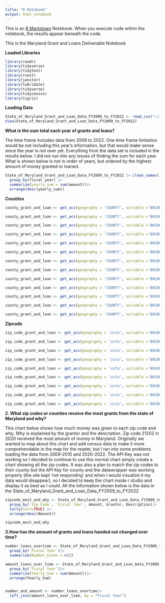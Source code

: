 ```yaml
---
title: "R Notebook"
output: html_notebook
---
```


This is an [R Markdown](http://rmarkdown.rstudio.com) Notebook. When you execute code within the notebook, the results appear beneath the code.

This is the Maryland Grant and Loans Deliverable Notebook

**Loaded Libraries**

```r
library(readr)
library(tidyverse)
library(tidytext)
library(rvest)
library(janitor)
library(lubridate)
library(tidyverse)
library(tidycensus)
library(tigris)
```

**Loading Data**

```r
State_of_Maryland_Grant_and_Loan_Data_FY2009_to_FY2022 <- read_csv("~/JOUR472_fall2023/github_j472/MD Grant and Loans/State_of_Maryland_Grant_and_Loan_Data__FY2009_to_FY2022.csv")
View(State_of_Maryland_Grant_and_Loan_Data_FY2009_to_FY2022)
```

**What is the sum total each year of grants and loans?**

The time frame includes data from 2009 to 2022. One time frame limitation would be not including this year's information, but that would make sense since the year is not over yet. Everything from the data set is included in the results below. I did not run into any issues of finding the sum for each year. What is shown below is not in order of years, but ordered by the highest amount of money granted or loaned.

```r

State_of_Maryland_Grant_and_Loan_Data_FY2009_to_FY2022 |> clean_names()|>
  group_by(fiscal_year) |>
  summarize(yearly_sum = sum(amount))|>
  arrange(desc(yearly_sum))

```

**Counties**

```r

county_grant_and_loan <- get_acs(geography = 'COUNTY', variable ='B01002_001', year= 2009, state = 'MD')

county_grant_and_loan <- get_acs(geography = 'COUNTY', variable ='B01002_001', year= 2010, state = 'MD')

county_grant_and_loan <- get_acs(geography = 'COUNTY', variable ='B01002_001', year= 2011, state = 'MD')

county_grant_and_loan <- get_acs(geography = 'COUNTY', variable ='B01002_001', year= 2012, state = 'MD')

county_grant_and_loan <- get_acs(geography = 'COUNTY', variable ='B01002_001', year= 2013, state = 'MD')

county_grant_and_loan <- get_acs(geography = 'COUNTY', variable ='B01002_001', year= 2014, state = 'MD')

county_grant_and_loan <- get_acs(geography = 'COUNTY', variable ='B01002_001', year= 2015, state = 'MD')

county_grant_and_loan <- get_acs(geography = 'COUNTY', variable ='B01002_001', year= 2016, state = 'MD')

county_grant_and_loan <- get_acs(geography = 'COUNTY', variable ='B01002_001', year= 2017, state = 'MD')

county_grant_and_loan <- get_acs(geography = 'COUNTY', variable ='B01002_001', year= 2018, state = 'MD')

county_grant_and_loan <- get_acs(geography = 'COUNTY', variable ='B01002_001', year= 2019, state = 'MD')

county_grant_and_loan <- get_acs(geography = 'COUNTY', variable ='B01002_001', year= 2020, state = 'MD')

county_grant_and_loan <- get_acs(geography = 'COUNTY', variable ='B01002_001', year= 2021, state = 'MD')
```

**Zipcode**

```r
zip_code_grant_and_loan <- get_acs(geography = 'zcta', variable ='B01001A_001', year= 2011, state = 'MD')

zip_code_grant_and_loan <- get_acs(geography = 'zcta', variable ='B01001A_001', year= 2012, state = 'MD')

zip_code_grant_and_loan <- get_acs(geography = 'zcta', variable ='B01001A_001', year= 2013, state = 'MD')

zip_code_grant_and_loan <- get_acs(geography = 'zcta', variable ='B01001A_001', year= 2014, state = 'MD')

zip_code_grant_and_loan <- get_acs(geography = 'zcta', variable ='B01001A_001', year= 2015, state = 'MD')

zip_code_grant_and_loan <- get_acs(geography = 'zcta', variable ='B01001A_001', year= 2016, state = 'MD')

zip_code_grant_and_loan <- get_acs(geography = 'zcta', variable ='B01001A_001', year= 2017, state = 'MD')

zip_code_grant_and_loan <- get_acs(geography = 'zcta', variable ='B01001A_001', year= 2018, state = 'MD')

zip_code_grant_and_loan <- get_acs(geography = 'zcta', variable ='B01001A_001', year= 2019, state = 'MD')

```

**2. What zip codes or counties receive the most grants from the state of Maryland and why?**

This chart below shows how much money was given to each zip code and why. Why is explained by the grantor and the description. Zip code 21202 in 2020 received the most amount of money in Maryland. Originally we wanted to map about this chart and add census data to make it more comprehendable in the map for the reader, but I ran into some problems loading the data from 2009-2010 and 2020-2022. The API Key was not working so I decided to continue to use this normal chart simply create a chart showing all the zip codes. It was also a plan to match the zip codes to their county but the API Key for county and the datawrapper was working properly (the site kept 'not responding' and when I would visualize it my data would disappear), so I decided to keep the chart inside r studio and display it as best as I could. All the information shown below is the data in the State_of_Maryland_Grant_and_Loan_Data_FY2009_to_FY2022

```r

zipcode_most_and_why <- State_of_Maryland_Grant_and_Loan_Data_FY2009_to_FY2022|>
  group_by(`Zip Code`, `Fiscal Year`, Amount, Grantor, Description)|>
  tally(sort=TRUE) |>
  arrange(desc(Amount))

zipcode_most_and_why


```

**3.How has the amount of grants and loans handed out changed over time?**

```r
number_loans_overtime <- State_of_Maryland_Grant_and_Loan_Data_FY2009_to_FY2022 |>
  group_by(`Fiscal Year`)|>
  summarize(Number_Given = n())

amount_loans_over_time <- State_of_Maryland_Grant_and_Loan_Data_FY2009_to_FY2022|>
  group_by(`Fiscal Year`)|>
  summarize(Yearly_Sum = sum(Amount))|>
  arrange(Yearly_Sum)


number_and_amount <- number_loans_overtime|>
  left_join(amount_loans_over_time, by = "Fiscal Year")
```
